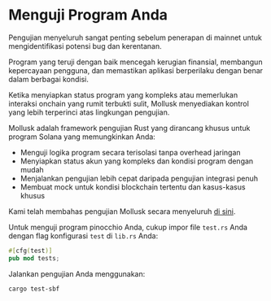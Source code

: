 
# Menguji Program Anda  

Pengujian menyeluruh sangat penting sebelum penerapan di mainnet untuk mengidentifikasi potensi bug dan kerentanan. 

Program yang teruji dengan baik mencegah kerugian finansial, membangun kepercayaan pengguna, dan memastikan aplikasi berperilaku dengan benar dalam berbagai kondisi.

<ArticleSection name="Mollusk Tests" id="mollusk-tests" level="h2" />

Ketika menyiapkan status program yang kompleks atau memerlukan interaksi onchain yang rumit terbukti sulit, Mollusk menyediakan kontrol yang lebih terperinci atas lingkungan pengujian.

Mollusk adalah framework pengujian Rust yang dirancang khusus untuk program Solana yang memungkinkan Anda:
- Menguji logika program secara terisolasi tanpa overhead jaringan
- Menyiapkan status akun yang kompleks dan kondisi program dengan mudah
- Menjalankan pengujian lebih cepat daripada pengujian integrasi penuh
- Membuat mock untuk kondisi blockchain tertentu dan kasus-kasus khusus

Kami telah membahas pengujian Mollusk secara menyeluruh [di sini](/id/courses/testing-with-mollusk).

Untuk menguji program pinocchio Anda, cukup impor file `test.rs` Anda dengan flag konfigurasi `test` di `lib.rs` Anda:

```rust
#[cfg(test)]
pub mod tests;
```

Jalankan pengujian Anda menggunakan:

```
cargo test-sbf
```